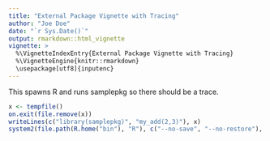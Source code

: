 ```yaml
---
title: "External Package Vignette with Tracing"
author: "Joe Doe"
date: "`r Sys.Date()`"
output: rmarkdown::html_vignette
vignette: >
  %\VignetteIndexEntry{External Package Vignette with Tracing}
  %\VignetteEngine{knitr::rmarkdown}
  \usepackage[utf8]{inputenc}
---
```


This spawns R and runs samplepkg so there should be a trace.

```r
x <- tempfile()
on.exit(file.remove(x))
writeLines(c("library(samplepkg)", "my_add(2,3)"), x)
system2(file.path(R.home("bin"), "R"), c("--no-save", "--no-restore"), stdin=x, env=c("R_TESTS=''"))
```
